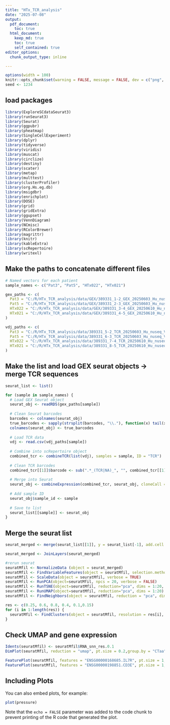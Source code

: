 ```yaml
---
title: "HTx_TCR_analysis"
date: "2025-07-08"
output:
  pdf_document:
    toc: true
  html_document:
    keep_md: true
    toc: true
    self_contained: true
editor_options:
  chunk_output_type: inline

---
```


```r
options(width = 100)
knitr::opts_chunk$set(warning = FALSE, message = FALSE, dev = c("png", "pdf"))
seed <- 1234
```

## load packages
```r

library(ExploreSCdataSeurat3)
library(runSeurat3)
library(Seurat)
library(ggpubr)
library(pheatmap)
library(SingleCellExperiment)
library(dplyr)
library(tidyverse)
library(viridis)
library(muscat)
library(circlize)
library(destiny)
library(scater)
library(metap)
library(multtest)
library(clusterProfiler)
library(org.Hs.eg.db)
library(msigdbr)
library(enrichplot)
library(DOSE)
library(grid)
library(gridExtra)
library(ggupset)
library(VennDiagram)
library(NCmisc)
library(RColorBrewer)
library(magrittr)
library(knitr)
library(kableExtra)
library(scRepertoire)
library(writexl)


```


## Make the paths to concatenate different files
```r

# Named vectors for each patient
sample_names <- c("Pat3", "Pat5", "HTx022", "HTx021")

gex_paths <- c(
  Pat3 = "C:/R/HTx_TCR_analysis/data/GEX/389331_1-2_GEX_20250603_Hu_nuseq_VDJ_V3_exp_pat3_seurat.rds",
  Pat5 = "C:/R/HTx_TCR_analysis/data/GEX/389331_2-3_GEX_20250603_Hu_nuseq_VDJ_V3_exp_pat5_seurat.rds",
  HTx022 = "C:/R/HTx_TCR_analysis/data/GEX/389331_3-4_GEX_20250610_Hu_nuseq_VDJ_V3_HTx_022_V2_seurat.rds",
  HTx021 = "C:/R/HTx_TCR_analysis/data/GEX/389331_4-5_GEX_20250610_Hu_nuseq_VDJ_V3_HTx_021_V3_seurat.rds"
)

vdj_paths <- c(
  Pat3 = "C:/R/HTx_TCR_analysis/data/389331_5-2_TCR_20250603_Hu_nuseq_VDJ_V3_exp_pat3_cellRangerVDJ/outs/filtered_contig_annotations.csv",
  Pat5 = "C:/R/HTx_TCR_analysis/data/389331_6-3_TCR_20250603_Hu_nuseq_VDJ_V3_exp_pat5_cellRangerVDJ/outs/filtered_contig_annotations.csv",
  HTx022 = "C:/R/HTx_TCR_analysis/data/389331_7-4_TCR_20250610_Hu_nuseq_VDJ_V3_HTx_022_V2_cellRangerVDJ/outs/filtered_contig_annotations.csv",
  HTx021 = "C:/R/HTx_TCR_analysis/data/389331_8-5_TCR_20250610_Hu_nuseq_VDJ_V3_HTx_021_V3_cellRangerVDJ/outs/filtered_contig_annotations.csv"
)


```



## Make the list and load GEX seurat objects -> merge TCR sequences
```r

seurat_list <- list()

for (sample in sample_names) {
  # Load GEX Seurat object
  seurat_obj <- readRDS(gex_paths[sample])
  
  # Clean Seurat barcodes
  barcodes <- colnames(seurat_obj)
  true_barcodes <- sapply(strsplit(barcodes, "\\."), function(x) tail(x, 1))
  colnames(seurat_obj) <- true_barcodes
  
  # Load TCR data
  vdj <- read.csv(vdj_paths[sample])
  
  # Combine into scRepertoire object
  combined_tcr <- combineTCR(list(vdj), samples = sample, ID = "TCR")
  
  # Clean TCR barcodes
  combined_tcr[[1]]$barcode <- sub(".*_(TCR|NA)_", "", combined_tcr[[1]]$barcode)
  
  # Merge into Seurat
  seurat_obj <- combineExpression(combined_tcr, seurat_obj, cloneCall = "gene")
  
  # Add sample ID
  seurat_obj$sample_id <- sample
  
  # Save to list
  seurat_list[[sample]] <- seurat_obj
}


```


## Merge the seurat list
```r

seurat_merged <- merge(seurat_list[[1]], y = seurat_list[-1], add.cell.ids = sample_names, project = "MultiTCR")

seurat_merged <- JoinLayers(seurat_merged)

```


```r

#rerun seurat
seuratMfil <- NormalizeData (object = seurat_merged)
seuratMfil <- FindVariableFeatures(object = seuratMfil, selection.method = "vst", nfeatures = 3000)
seuratMfil <- ScaleData(object = seuratMfil, verbose = TRUE)
seuratMfil <- RunPCA(object=seuratMfil, npcs = 20, verbose = FALSE)
seuratMfil <- RunTSNE(object=seuratMfil, reduction="pca", dims = 1:20, check_duplicates = FALSE)
seuratMfil <- RunUMAP(object=seuratMfil, reduction="pca", dims = 1:20)
seuratMfil <- FindNeighbors(object = seuratMfil, reduction = "pca", dims= 1:20)

res <- c(0.25, 0.6, 0.8, 0.4, 0.1,0.15)
for (i in 1:length(res)) {
  seuratMfil <- FindClusters(object = seuratMfil, resolution = res[i], random.seed = 1234)
}


```

## Check UMAP and gene expression
```r

Idents(seuratMfil) <- seuratMfil$RNA_snn_res.0.1
DimPlot(seuratMfil, reduction = "umap", pt.size = 0.2,group.by = "CTaa", raster = FALSE) 

FeaturePlot(seuratMfil, features = "ENSG00000168685.IL7R", pt.size = 1, cols = c("lightgrey", "#BE3144"))
FeaturePlot(seuratMfil, features = "ENSG00000198851.CD3E", pt.size = 1, cols = c("lightgrey", "#BE3144"))


```





## Including Plots

You can also embed plots, for example:

```r
plot(pressure)
```

Note that the `echo = FALSE` parameter was added to the code chunk to prevent printing of the R code that generated the plot.
